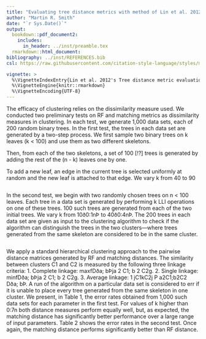 ```yaml
---
title: "Evaluating tree distance metrics with method of Lin et al. 2012"
author: "Martin R. Smith"
date: "`r Sys.Date()`"
output: 
  bookdown::pdf_document2:
    includes:
      in_header: ../inst/preamble.tex
  rmarkdown::html_document:
bibliography: ../inst/REFERENCES.bib
csl: https://raw.githubusercontent.com/citation-style-language/styles/master/apa-old-doi-prefix.csl

vignette: >
  %\VignetteIndexEntry{Lin et al. 2012's Tree distance metric evaluation}
  %\VignetteEngine{knitr::rmarkdown}
  %\VignetteEncoding{UTF-8}
---
```


The efficacy of clustering relies on the dissimilarity
measure used. We conducted two preliminary tests on RF
and matching metrics as dissimilarity measures in clustering. In each test, we generate 1,000 data sets, each of
200 random binary trees. 
In the first test, the trees in each
data set are generated by a two-step process. 
We first sample two binary trees on k leaves (k < 100) and use them
as two different skeletons. 

Then, from each of the two
skeletons, a set of 100 [!?] trees is generated by adding the rest
of the (n - k) leaves one by one. 

To add a new leaf, an edge
in the current tree is selected uniformly at random and the
new leaf is attached to that edge. We vary k from 40 to
90

```r


```

In the second test, we begin with two randomly
chosen trees on n < 100 leaves. Each tree in a data set is
generated by performing k LLI operations on one of these
trees. 100 such trees are generated from each of the two
initial trees. We vary k from 10ð0:1nÞ to 40ð0:4nÞ. The
200 trees in each data set are given as input to the clustering
algorithm to check if the algorithm can distinguish the trees
in the two clusters—where trees generated from the same
skeleton are considered to be in the same cluster.

```r


```

We apply a standard hierarchical clustering approach to
the pairwise distance matrices generated by RF and
matching distances. The similarity between clusters C1
and C2 is measured by the following three linkage criteria:
1. Complete linkage: maxfDða; bÞja 2 C1; b 2 C2g.
2. Single linkage: minfDða; bÞja 2 C1; b 2 C2g.
3. Average linkage: 1
jC1kC2j
P
a2C1;b2C2 Dða; bÞ.
A run of the algorithm on a particular data set is
considered to err if it is unable to place every tree generated
from the same skeleton in one cluster. We present, in
Table 1, the error rates obtained from 1,000 such data sets
for each parameter in the first test. For values of k higher
than 0:7n both distance measures perform equally well, but,
as expected, the matching distance has significantly better
performance over a large range of input parameters. Table 2
shows the error rates in the second test. Once again, the
matching distance performs significantly better than RF
distance.
